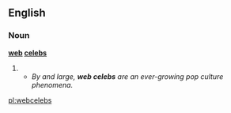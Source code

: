 ==English==

===Noun===
'''[[web]] [[celeb]]s'''

# {{plural of|web celeb}}
#* ''By and large, '''web celebs''' are an ever-growing pop culture phenomena.''

[[pl:webcelebs]]